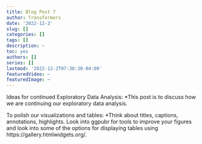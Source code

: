 ```yaml
---
title: Blog Post 7
author: Transformers
date: '2022-12-2'
slug: []
categories: []
tags: []
description: ~
toc: yes
authors: []
series: []
lastmod: '2022-12-2T07:38:30-04:00'
featuredVideo: ~
featuredImage: ~
---
```


Ideas for continued Exploratory Data Analysis:
*This post is to discuss how we are continuing our exploratory data analysis.


To polish our visualizations and tables: 
*Think about titles, captions, annotations, highlights. Look into ggpubr for tools to improve your figures and look into some of the options for displaying tables using https://gallery.htmlwidgets.org/.

```r



```

